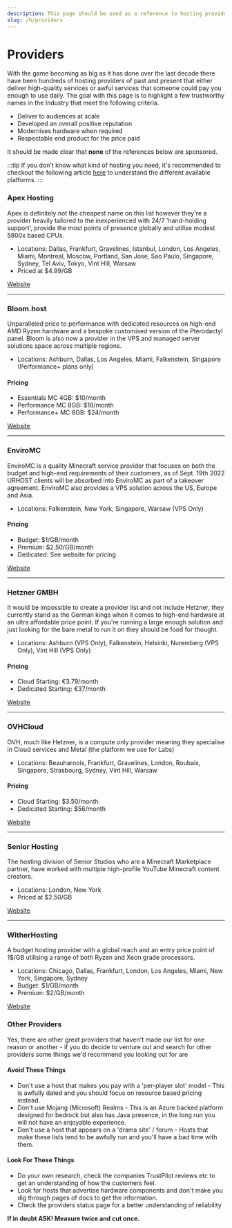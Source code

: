 ```yaml
---
description: This page should be used as a reference to hosting providers and is not a substitute for their trustpilot and / or other clients real world experiences.
slug: /h/providers
---
```


# Providers

With the game becoming as big as it has done over the last decade there have been hundreds of hosting providers of past and present that either deliver high-quality services or awful services that someone could pay you enough to use daily. The goal with this page is to highlight a few trustworthy names in the Industry that meet the following criteria.

<ul>
    <li>Deliver to audiences at scale</li>
    <li>Developed an overall positive reputation</li>
    <li>Modernises hardware when required</li>
    <li>Respectable end product for the price paid</li>
</ul>

It should be made clear that <strong>none</strong> of the references below are sponsored.


:::tip 
If you don't know what kind of hosting you need, it's recommended to checkout the following article <a href="https://setup.md/h/types">here</a> to understand the different available platforms.
:::

### Apex Hosting

Apex is definitely not the cheapest name on this list however they're a provider heavily tailored to the inexperienced with 24/7 'hand-holding support', provide the most points of presence globally and utilise modest 5800x based CPUs.

* Locations: Dallas, Frankfurt, Gravelines, Istanbul, London, Los Angeles, Miami, Montreal, Moscow, Portland, San Jose, Sao Paulo, Singapore, Sydney, Tel Aviv, Tokyo, Vint Hill, Warsaw
* Priced at $4.99/GB

<div>
<a class="button button--outline button--primary" href="https://apexminecrafthosting.com">Website</a>
</div>

---

### Bloom.host

Unparalleled price to performance with dedicated resources on high-end AMD Ryzen hardware and a bespoke customised version of the Pterodactyl panel. Bloom is also now a provider in the VPS and managed server solutions space across multiple regions.

* Locations: Ashburn, Dallas, Los Angeles, Miami, Falkenstein, Singapore (Performance+ plans only)

#### Pricing

* Essentials MC 4GB: $10/month
* Performance MC 8GB: $18/month
* Performance+ MC 8GB: $24/month

<div>
<a class="button button--outline button--primary" href="https://bloom.host">Website</a>
</div>

---

### EnviroMC

EnviroMC is a quality Minecraft service provider that focuses on both the budget and high-end requirements of their customers, as of Sept. 19th 2022 URHOST clients will be absorbed into EnviroMC as part of a takeover agreement. EnviroMC also provides a VPS solution across the US, Europe and Asia.

* Locations: Falkenstein, New York, Singapore, Warsaw (VPS Only)

#### Pricing

* Budget: $1/GB/month
* Premium: $2.50/GB/month
* Dedicated: See website for pricing

<div>
<a class="button button--outline button--primary" href="https://enviromc.host">Website</a>
</div>

---

### Hetzner GMBH 

It would be impossible to create a provider list and not include Hetzner, they currently stand as the German kings when it comes to high-end hardware at an ultra affordable price point. If you're running a large enough solution and just looking for the bare metal to run it on they should be food for thought.

* Locations: Ashburn (VPS Only), Falkenstein, Helsinki, Nuremberg (VPS Only), Vint Hill (VPS Only)

#### Pricing 

* Cloud Starting: €3.79/month
* Dedicated Starting: €37/month

<div>
<a class="button button--outline button--primary" href="https://hetzner.com">Website</a>
</div>

--- 

### OVHCloud 

OVH, much like Hetzner, is a compute only provider meaning they specialise in Cloud services and Metal (the platform we use for Labs)

* Locations: Beauharnois, Frankfurt, Gravelines, London, Roubaix, Singapore, Strasbourg, Sydney, Vint Hill, Warsaw

#### Pricing 

* Cloud Starting: $3.50/month
* Dedicated Starting: $56/month

<div>
<a class="button button--outline button--primary" href="https://ovhcloud.com">Website</a>
</div>

---

### Senior Hosting

The hosting division of Senior Studios who are a Minecraft Marketplace partner, have worked with multiple high-profile YouTube Minecraft content creators. 

* Locations: London, New York
* Priced at $2.50/GB

<div>
<a class="button button--outline button--primary" href="https://www.seniorhosting.io">Website</a>
</div>

---

### WitherHosting

A budget hosting provider with a global reach and an entry price point of 1$/GB utilising a range of both Ryzen and Xeon grade processors. 

* Locations: Chicago, Dallas, Frankfurt, London, Los Angeles, Miami, New York, Singapore, Sydney
* Budget: $1/GB/month
* Premium: $2/GB/month

<div>
<a class="button button--outline button--primary" href="https://witherhosting.com">Website</a>
</div>

### Other Providers 

Yes, there are other great providers that haven't made our list for one reason or another - if you do decide to venture out and search for other providers some things we'd recommend you looking out for are 

#### Avoid These Things

- Don't use a host that makes you pay with a 'per-player slot' model - This is awfully dated and you should focus on resource based pricing instead.
- Don't use Mojang (Microsoft) Realms - This is an Azure backed platform designed for bedrock but also has Java presence, in the long run you will not have an enjoyable experience.
- Don't use a host that appears on a 'drama site' / forum - Hosts that make these lists tend to be awfully run and you'll have a bad time with them.

#### Look For These Things
- Do your own research, check the companies TrustPilot reviews etc to get an understanding of how the customers feel.
- Look for hosts that advertise hardware components and don't make you dig through pages of docs to get the information.
- Check the providers status page for a better understanding of reliability

<strong> If in doubt ASK! Measure twice and cut once.</strong> 
